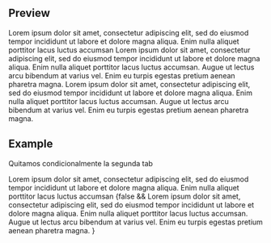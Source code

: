 
<Meta title="Molecules|Tabs" component={Tabs} />

## Preview

<Preview>
  <Story name="Basic Tabs">
    <Tabs active={number('active', 0)} onTabChange={action('onTabChange')} headerGrow={boolean('Header Grow', false)} removeContentPadding={boolean('Remove Content Padding', false)}>
      <Tab label="Amenidades" iconType="plusBlue">
        Lorem ipsum dolor sit amet, consectetur adipiscing elit, sed do
            eiusmod tempor incididunt ut labore et dolore magna aliqua. Enim
            nulla aliquet porttitor lacus luctus accumsan
      </Tab>
       <Tab label="Reseñas" iconType="starFullBlue">
        Lorem ipsum dolor sit amet, consectetur adipiscing elit, sed do
            eiusmod tempor incididunt ut labore et dolore magna aliqua. Enim
            nulla aliquet porttitor lacus luctus accumsan. Augue ut lectus arcu
            bibendum at varius vel. Enim eu turpis egestas pretium aenean
            pharetra magna.
      </Tab>
       <Tab label="Políticas" iconType="ticketBlue">
        Lorem ipsum dolor sit amet, consectetur adipiscing elit, sed do
            eiusmod tempor incididunt ut labore et dolore magna aliqua. Enim
            nulla aliquet porttitor lacus luctus accumsan. Augue ut lectus arcu
            bibendum at varius vel. Enim eu turpis egestas pretium aenean
            pharetra magna.
      </Tab>
    </Tabs>
  </Story>
</Preview>


## Example

Quitamos condicionalmente la segunda tab

<Preview>
  <Story name="Conditional render example">
    <Tabs active={number('active', 0)} onTabChange={action('onTabChange')}>
      <Tab label="Tab 1" iconType="plusBlue">
        Lorem ipsum dolor sit amet, consectetur adipiscing elit, sed do
            eiusmod tempor incididunt ut labore et dolore magna aliqua. Enim
            nulla aliquet porttitor lacus luctus accumsan
      </Tab>
      {false && <Tab label="Tab 2" iconType="starFullBlue">
        Lorem ipsum dolor sit amet, consectetur adipiscing elit, sed do
            eiusmod tempor incididunt ut labore et dolore magna aliqua. Enim
            nulla aliquet porttitor lacus luctus accumsan. Augue ut lectus arcu
            bibendum at varius vel. Enim eu turpis egestas pretium aenean
            pharetra magna.
      </Tab>}
    </Tabs>
  </Story>
</Preview>